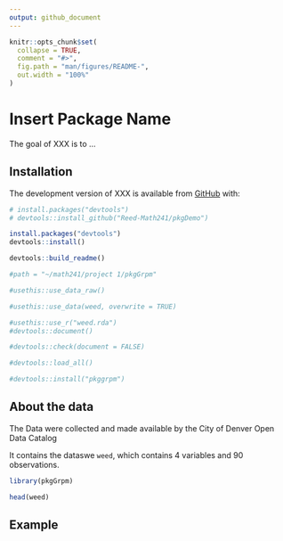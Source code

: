 ```yaml
---
output: github_document
---
```


<!-- README.md is generated from README.Rmd. Please edit that file -->

<!-- You'll still need to render `README.Rmd` regularly, to keep `README.md` up-to-date. `devtools::build_readme()` is handy for this.  -->



```r
knitr::opts_chunk$set(
  collapse = TRUE,
  comment = "#>",
  fig.path = "man/figures/README-",
  out.width = "100%"
)
```

# Insert Package Name

<!-- badges: start -->
<!-- badges: end -->

The goal of XXX is to ...

## Installation

The development version of XXX is available from [GitHub](https://github.com/) with:

``` r
# install.packages("devtools")
# devtools::install_github("Reed-Math241/pkgDemo")
```

```r
install.packages("devtools")
devtools::install()
```

```r
devtools::build_readme()

#path = "~/math241/project 1/pkgGrpm"
```

```r
#usethis::use_data_raw()
```

```r
#usethis::use_data(weed, overwrite = TRUE)
```

```r
#usethis::use_r("weed.rda")
#devtools::document()
```



```r
#devtools::check(document = FALSE)
```

```r
#devtools::load_all()
```

```r
#devtools::install("pkggrpm")
```
## About the data 

The Data were collected and made available by the City of Denver Open Data Catalog

It contains the dataswe `weed`, which contains 4 variables and 90 observations.

```r
library(pkgGrpm)

head(weed)
```

## Example

```r



```





